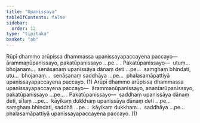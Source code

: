 ```yaml
---
title: "Upanissaya"
tableOfContents: false
sidebar:
  order: 12
type: "tipitaka"
basket: "ab"
---
```



<DynamicBreadcrumb />

<Division number="116">

<Paragraph number="811">
Rūpī dhammo arūpissa dhammassa upanissayapaccayena paccayo—  ārammaṇūpanissayo, pakatūpanissayo …pe… . <Emphasis>Pakatūpanissayo</Emphasis>—  utuṃ…  bhojanaṃ…  senāsanaṃ upanissāya dānaṃ deti …pe…  saṃghaṃ bhindati, utu…  bhojanaṃ…  senāsanaṃ saddhāya …pe…  phalasamāpattiyā upanissayapaccayena paccayo. (1)
</Paragraph>

<Paragraph number="812">
Arūpī dhammo arūpissa dhammassa upanissayapaccayena paccayo—  ārammaṇūpanissayo, anantarūpanissayo, pakatūpanissayo …pe… . <Emphasis>Pakatūpanissayo</Emphasis>—  saddhaṃ upanissāya dānaṃ deti, sīlaṃ …pe…  kāyikaṃ dukkhaṃ upanissāya dānaṃ deti …pe…  saṃghaṃ bhindati, saddhā …pe…  kāyikaṃ dukkhaṃ…  saddhāya …pe…  phalasamāpattiyā upanissayapaccayena paccayo. (1)
</Paragraph>
</Division>